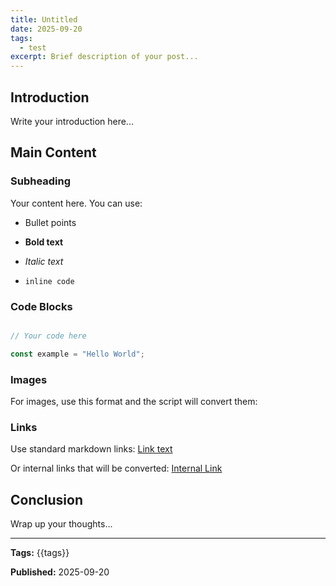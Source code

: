 ```yaml
---
title: Untitled
date: 2025-09-20
tags:
  - test
excerpt: Brief description of your post...
---
```



## Introduction

Write your introduction here...

## Main Content

### Subheading

Your content here. You can use:

- Bullet points

- **Bold text**

- *Italic text*

- `inline code`

### Code Blocks

```javascript

// Your code here

const example = "Hello World";

```

### Images

For images, use this format and the script will convert them:
<CustomImage
  src="https://raw.githubusercontent.com/ramirolc02/content/master/images/2025-09-20-captura-de-pantalla-2025-03-24-a-las-10.23.55.png"
  alt="Captura de pantalla 2025 03 24 a las 10.23.55"
/>
### Links

Use standard markdown links: [Link text](URL)

Or internal links that will be converted: [Internal Link](/posts/internal-link)
## Conclusion

Wrap up your thoughts...


---

**Tags:** {{tags}}

**Published:** 2025-09-20